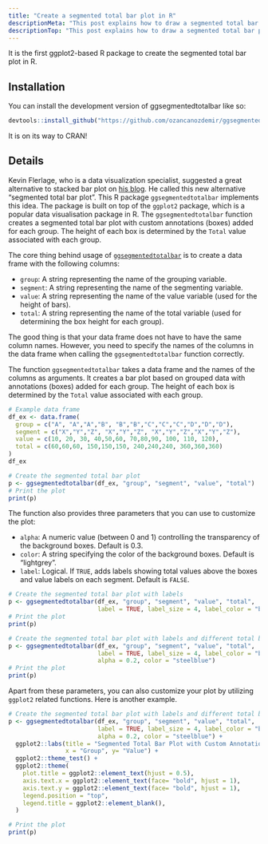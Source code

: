 ```yaml
---
title: "Create a segmented total bar plot in R"
descriptionMeta: "This post explains how to draw a segmented total bar plot, a fancy alternative to the stacked bar plot, with R and ggplot2, using the ggsegmentedtotalbar package. It provides several reproducible examples with explanation and R code."
descriptionTop: "This post explains how to draw a segmented total bar plot, a fancy alternative to the stacked bar plot, with R and ggplot2, using the ggsegmentedtotalbar package.  It starts with the most basic example and describes a few possible customizations."
---
```


It is the first ggplot2-based R package to create the segmented total bar plot in R. 

## Installation

You can install the development version of ggsegmentedtotalbar like so:

``` r
devtools::install_github("https://github.com/ozancanozdemir/ggsegmentedtotalbar")
```

It is on its way to CRAN! 

## Details 
Kevin Flerlage, who is a data visualization specialist, suggested a great alternative to stacked bar plot on [his blog](https://www.flerlagetwins.com/2025/04/the-best-alternative-to-stacked-bar.html). He called this new alternative "segmented total bar plot". This R package `ggsegmentedtotalbar` implements this idea. The package is built on top of the `ggplot2` package, which is a popular data visualisation package in R. The `ggsegmentedtotalbar` function creates a segmented total bar plot with custom annotations (boxes) added for each group. The height of each box is determined by the `Total` value associated with each group.

The core thing behind usage of [`ggsegmentedtotalbar`](https://github.com/ozancanozdemir/ggsegmentedtotalbar/tree/main) is to create a data frame with the following columns:
  
- `group`: A string representing the name of the grouping variable.
- `segment`: A string representing the name of the segmenting variable.
- `value`: A string representing the name of the value variable (used for the height of bars).
- `total`: A string representing the name of the total variable (used for determining the box height for each group).

The good thing is that your data frame does not have to have the same column names. However, you need to specify the names of the columns in the data frame when calling the `ggsegmentedtotalbar` function correctly.

The function `ggsegmentedtotalbar` takes a data frame and the names of the columns as arguments. It creates a bar plot based on grouped data with annotations (boxes) added for each group. The height of each box is determined by the `Total` value associated with each group.

```r
# Example data frame
df_ex <- data.frame(
  group = c("A", "A","A","B", "B","B","C","C","C","D","D","D"),
  segment = c("X","Y","Z", "X","Y","Z", "X","Y","Z","X","Y","Z"),
  value = c(10, 20, 30, 40,50,60, 70,80,90, 100, 110, 120),
  total = c(60,60,60, 150,150,150, 240,240,240, 360,360,360)
)
df_ex                                                               
```


```r
# Create the segmented total bar plot
p <- ggsegmentedtotalbar(df_ex, "group", "segment", "value", "total")
# Print the plot
print(p)
```

The function also provides three parameters that you can use to customize the plot:
  
- `alpha`: A numeric value (between 0 and 1) controlling the transparency of the background boxes. Default is 0.3.
- `color`: A string specifying the color of the background boxes. Default is "lightgrey".
- `label`: Logical. If `TRUE`, adds labels showing total values above the boxes and value labels on each segment. Default is `FALSE`.

```r
# Create the segmented total bar plot with labels
p <- ggsegmentedtotalbar(df_ex, "group", "segment", "value", "total",
                         label = TRUE, label_size = 4, label_color = "black")
# Print the plot
print(p)
```

```r
# Create the segmented total bar plot with labels and different total box. 
p <- ggsegmentedtotalbar(df_ex, "group", "segment", "value", "total",
                         label = TRUE, label_size = 4, label_color = "black",
                         alpha = 0.2, color = "steelblue")
# Print the plot
print(p)
```

Apart from these parameters, you can also customize your plot by utilizing ```ggplot2``` related functions. Here is another example. 

```r
# Create the segmented total bar plot with labels and different total box.
p <- ggsegmentedtotalbar(df_ex, "group", "segment", "value", "total",
                         label = TRUE, label_size = 4, label_color = "black",
                         alpha = 0.2, color = "steelblue") +
  ggplot2::labs(title = "Segmented Total Bar Plot with Custom Annotations",
                x = "Group", y= "Value") +
  ggplot2::theme_test() +
  ggplot2::theme(
    plot.title = ggplot2::element_text(hjust = 0.5),
    axis.text.x = ggplot2::element_text(face= "bold", hjust = 1),
    axis.text.y = ggplot2::element_text(face= "bold", hjust = 1),
    legend.position = "top",
    legend.title = ggplot2::element_blank(),
  )

# Print the plot
print(p)
```
